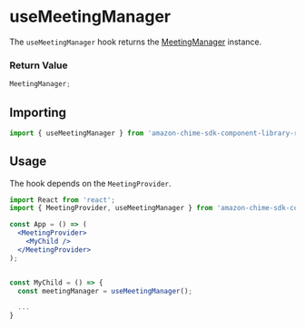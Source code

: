 
<Meta title="SDK Hooks/useMeetingManager" />

# useMeetingManager

The `useMeetingManager` hook returns the [MeetingManager](/docs/sdk-providers-meetingmanager--page) instance.

### Return Value

```javascript
MeetingManager;
```

## Importing

```javascript
import { useMeetingManager } from 'amazon-chime-sdk-component-library-react';
```

## Usage

The hook depends on the `MeetingProvider`.

```jsx
import React from 'react';
import { MeetingProvider, useMeetingManager } from 'amazon-chime-sdk-component-library-react';

const App = () => (
  <MeetingProvider>
    <MyChild />
  </MeetingProvider>
);


const MyChild = () => {
  const meetingManager = useMeetingManager();

  ...
}
```
